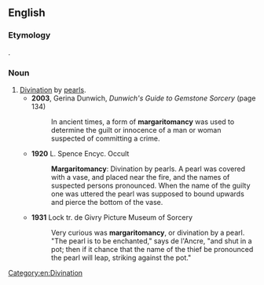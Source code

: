 ==English==

===Etymology===
{{etyl|la|en}} {{m|la|margarita||pearl}}.

===Noun===
{{en-noun|-}}

# [[divination|Divination]] by [[pearl]]s.
#* '''2003''', Gerina Dunwich, ''Dunwich's Guide to Gemstone Sorcery'' (page 134)
#*: In ancient times, a form of '''margaritomancy''' was used to determine the guilt or innocence of a man or woman suspected of committing a crime.
#* '''1920''' L. Spence Encyc. Occult
#*: '''Margaritomancy''': Divination by pearls. A pearl was covered with a vase, and placed near the fire, and the names of suspected persons pronounced. When the name of the guilty one was uttered the pearl was supposed to bound upwards and pierce the bottom of the vase.
#* '''1931''' Lock tr. de Givry Picture Museum of Sorcery
#*: Very curious was '''margaritomancy''', or divination by a pearl. "The pearl is to be enchanted," says de l'Ancre, "and shut in a pot; then if it chance that the name of the thief be pronounced the pearl will leap, striking against the pot."

[[Category:en:Divination]]